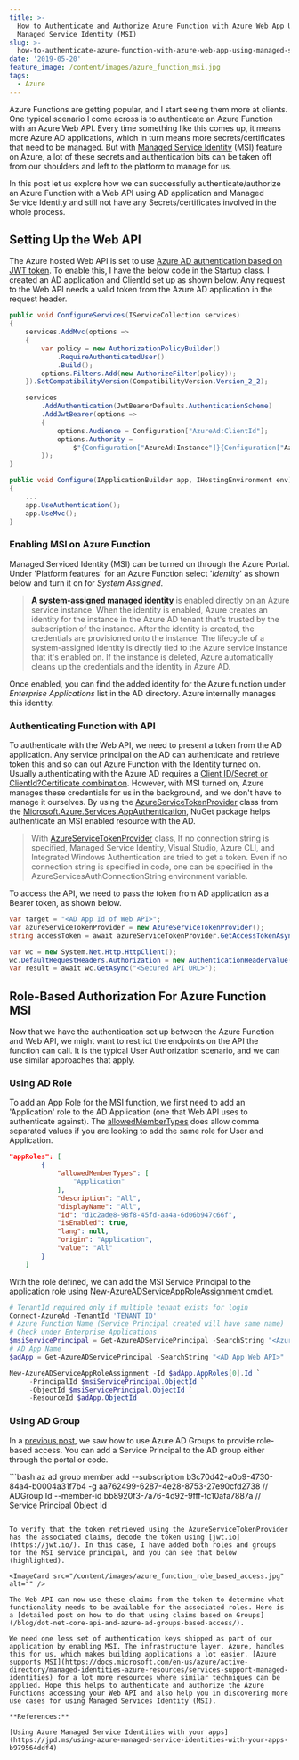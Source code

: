 ```yaml
---
title: >-
  How to Authenticate and Authorize Azure Function with Azure Web App Using
  Managed Service Identity (MSI)
slug: >-
  how-to-authenticate-azure-function-with-azure-web-app-using-managed-service-identity
date: '2019-05-20'
feature_image: /content/images/azure_function_msi.jpg
tags:
  - Azure
---
```

Azure Functions are getting popular, and I start seeing them more at clients. One typical scenario I come across is to authenticate an Azure Function with an Azure Web API. Every time something like this comes up, it means more Azure AD applications, which in turn means more secrets/certificates that need to be managed. But with [Managed Service Identity](https://docs.microsoft.com/en-us/azure/active-directory/managed-identities-azure-resources/overview) (MSI) feature on Azure, a lot of these secrets and authentication bits can be taken off from our shoulders and left to the platform to manage for us.

<EmbedCard src="https://www.youtube.com/embed/r4QFBsT2YE8" />

  

In this post let us explore how we can successfully authenticate/authorize an Azure Function with a Web API using AD application and Managed Service Identity and still not have any Secrets/certificates involved in the whole process.

## Setting Up the Web API

The Azure hosted Web API is set to use [Azure AD authentication based on JWT token](https://docs.microsoft.com/en-us/aspnet/core/security/authorization/limitingidentitybyscheme?view=aspnetcore-2.2&tabs=aspnetcore2x). To enable this, I have the below code in the Startup class. I created an AD application and ClientId set up as shown below. Any request to the Web API needs a valid token from the Azure AD application in the request header.

```csharp
public void ConfigureServices(IServiceCollection services)
{
    services.AddMvc(options =>
    {
        var policy = new AuthorizationPolicyBuilder()
            .RequireAuthenticatedUser()
            .Build();
        options.Filters.Add(new AuthorizeFilter(policy));
    }).SetCompatibilityVersion(CompatibilityVersion.Version_2_2);

    services
        .AddAuthentication(JwtBearerDefaults.AuthenticationScheme)
        .AddJwtBearer(options =>
        {
            options.Audience = Configuration["AzureAd:ClientId"];
            options.Authority =
                $"{Configuration["AzureAd:Instance"]}{Configuration["AzureAd:TenantId"]}";
        });
}

public void Configure(IApplicationBuilder app, IHostingEnvironment env)
{
    ...
    app.UseAuthentication();
    app.UseMvc();
}

```

### Enabling MSI on Azure Function

Managed Serviced Identity (MSI) can be turned on through the Azure Portal. Under 'Platform features' for an Azure Function select '_Identity_' as shown below and turn it on for _System Assigned_.

> **[A system-assigned managed identity](https://docs.microsoft.com/en-us/azure/active-directory/managed-identities-azure-resources/overview#how-does-the-managed-identities-for-azure-resources-work)** is enabled directly on an Azure service instance. When the identity is enabled, Azure creates an identity for the instance in the Azure AD tenant that's trusted by the subscription of the instance. After the identity is created, the credentials are provisioned onto the instance. The lifecycle of a system-assigned identity is directly tied to the Azure service instance that it's enabled on. If the instance is deleted, Azure automatically cleans up the credentials and the identity in Azure AD.

<ImageCard src="/content/images/azure_function_msi.jpg" alt="" /><ImageCard src="/content/images/azure_function_msi_on.jpg" alt="" />

Once enabled, you can find the added identity for the Azure function under _Enterprise Applications_ list in the AD directory. Azure internally manages this identity.

### Authenticating Function with API

To authenticate with the Web API, we need to present a token from the AD application. Any service principal on the AD can authenticate and retrieve token this and so can out Azure Function with the Identity turned on. Usually authenticating with the Azure AD requires a [Client ID/Secret or ClientId?Certificate combination](/blog/authenticating-a-client-application-with-azure-key-vault/). However, with MSI turned on, Azure manages these credentials for us in the background, and we don't have to manage it ourselves. By using the [AzureServiceTokenProvider](https://docs.microsoft.com/en-us/azure/key-vault/service-to-service-authentication) class from the [Microsoft.Azure.Services.AppAuthentication,](https://www.nuget.org/packages/Microsoft.Azure.Services.AppAuthentication) NuGet package helps authenticate an MSI enabled resource with the AD.

> With [AzureServiceTokenProvider](https://github.com/Azure/azure-sdk-for-net/blob/ddda7cb74b979f03bb03e240c06c924914ee8bdd/src/SdkCommon/AppAuthentication/Azure.Services.AppAuthentication/AzureServiceTokenProvider.cs) class, If no connection string is specified, Managed Service Identity, Visual Studio, Azure CLI, and Integrated Windows Authentication are tried to get a token. Even if no connection string is specified in code, one can be specified in the AzureServicesAuthConnectionString environment variable.

<BookmarkCard href="/blog/defaultazurecredential-from-azure-sdk" title="DefaultAzureCredential: Unifying How We Get Azure AD Token" description="Azure Identity library provides Azure Active Directory token authentication support across the Azure SDK" icon="/favicon.ico" />

To access the API, we need to pass the token from AD application as a Bearer token, as shown below.

```csharp
var target = "<AD App Id of Web API>";
var azureServiceTokenProvider = new AzureServiceTokenProvider();
string accessToken = await azureServiceTokenProvider.GetAccessTokenAsync(target);

var wc = new System.Net.Http.HttpClient();
wc.DefaultRequestHeaders.Authorization = new AuthenticationHeaderValue("Bearer", accessToken);
var result = await wc.GetAsync("<Secured API URL>");

```

## Role-Based Authorization For Azure Function MSI

Now that we have the authentication set up between the Azure Function and Web API, we might want to restrict the endpoints on the API the function can call. It is the typical User Authorization scenario, and we can use similar approaches that apply.

### Using AD Role

<EmbedCard src="https://www.youtube.com/embed/HVruBWuKnYw" />

  

To add an App Role for the MSI function, we first need to add an 'Application' role to the AD Application (one that Web API uses to authenticate against). The [allowedMemberTypes](https://docs.microsoft.com/en-us/azure/active-directory/develop/reference-app-manifest) does allow comma separated values if you are looking to add the same role for User and Application.

```json
"appRoles": [
        {
            "allowedMemberTypes": [
                "Application"
            ],
            "description": "All",
            "displayName": "All",
            "id": "d1c2ade8-98f8-45fd-aa4a-6d06b947c66f",
            "isEnabled": true,
            "lang": null,
            "origin": "Application",
            "value": "All"
        }
    ]

```

With the role defined, we can add the MSI Service Principal to the application role using [New-AzureADServiceAppRoleAssignment](https://docs.microsoft.com/en-us/powershell/module/azuread/new-azureadserviceapproleassignment?view=azureadps-2.0) cmdlet.

```powershell
# TenantId required only if multiple tenant exists for login
Connect-AzureAd -TenantId 'TENANT ID'
# Azure Function Name (Service Principal created will have same name)
# Check under Enterprise Applications
$msiServicePrincipal = Get-AzureADServicePrincipal -SearchString "<Azure Function Name>"
# AD App Name
$adApp = Get-AzureADServicePrincipal -SearchString "<AD App Web API>"

New-AzureADServiceAppRoleAssignment -Id $adApp.AppRoles[0].Id `
     -PrincipalId $msiServicePrincipal.ObjectId `
     -ObjectId $msiServicePrincipal.ObjectId `
     -ResourceId $adApp.ObjectId

```

### Using AD Group

<EmbedCard src="https://www.youtube.com/embed/FTpAgSHfu8o" />

  

In a [previous post](/blog/custom-authorization-policy-providers/), we saw how to use Azure AD Groups to provide role-based access. You can add a Service Principal to the AD group either through the portal or code.

<ImageCard src="/content/images/azure_function_msi_add_to_ad_group.jpg" alt="" />
```bash
az ad group member add
    --subscription b3c70d42-a0b9-4730-84a4-b0004a31f7b4
    -g aa762499-6287-4e28-8753-27e90cfd2738 // ADGroup Id
    --member-id bb8920f3-7a76-4d92-9fff-fc10afa7887a // Service Principal Object Id

```

To verify that the token retrieved using the AzureServiceTokenProvider has the associated claims, decode the token using [jwt.io](https://jwt.io/). In this case, I have added both roles and groups for the MSI service principal, and you can see that below (highlighted).

<ImageCard src="/content/images/azure_function_role_based_access.jpg" alt="" />

The Web API can now use these claims from the token to determine what functionality needs to be available for the associated roles. Here is a [detailed post on how to do that using claims based on Groups](/blog/dot-net-core-api-and-azure-ad-groups-based-access/).

We need one less set of authentication keys shipped as part of our application by enabling MSI. The infrastructure layer, Azure, handles this for us, which makes building applications a lot easier. [Azure supports MSI](https://docs.microsoft.com/en-us/azure/active-directory/managed-identities-azure-resources/services-support-managed-identities) for a lot more resources where similar techniques can be applied. Hope this helps to authenticate and authorize the Azure Functions accessing your Web API and also help you in discovering more use cases for using Managed Services Identity (MSI).

**References:**

[Using Azure Managed Service Identities with your apps](https://jpd.ms/using-azure-managed-service-identities-with-your-apps-b979564ddf4)

